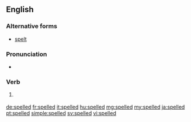 ==English==

===Alternative forms===
* [[spelt]] {{qualifier|British}}

===Pronunciation===
* {{IPA|/ˈspɛld/|lang=en}}

===Verb===
{{head|en|verb form}}

# {{qualifier|North America}} {{en-past of|spell}}

[[de:spelled]]
[[fr:spelled]]
[[it:spelled]]
[[hu:spelled]]
[[mg:spelled]]
[[my:spelled]]
[[ja:spelled]]
[[pt:spelled]]
[[simple:spelled]]
[[sv:spelled]]
[[vi:spelled]]